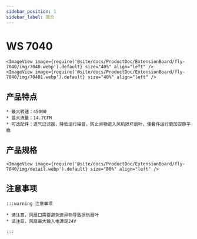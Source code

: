```yaml
---
sidebar_position: 1
sidebar_label: 简介
---
```




# WS 7040

    <ImageView image={require('@site/docs/ProductDoc/ExtensionBoard/fly-7040/img/7040.webp').default} size="40%" align="left" />
    <ImageView image={require('@site/docs/ProductDoc/ExtensionBoard/fly-7040/img/70401.webp').default} size="40%" align="left" />


## 产品特点

    * 最大转速：45000
    * 最大流量：14.7CFM
    * 可选配件：进气过滤器，降低运行噪音，防止异物进入风机损坏扇叶，使套件运行更加安静平稳

## 产品规格

    <ImageView image={require('@site/docs/ProductDoc/ExtensionBoard/fly-7040/img/detail.webp').default} size="80%" align="left" />

## 注意事项

    :::warning 注意事项

    * 请注意，风扇口需要避免进异物导致损伤扇叶
    * 请注意，风扇最大输入电源是24V

    :::
